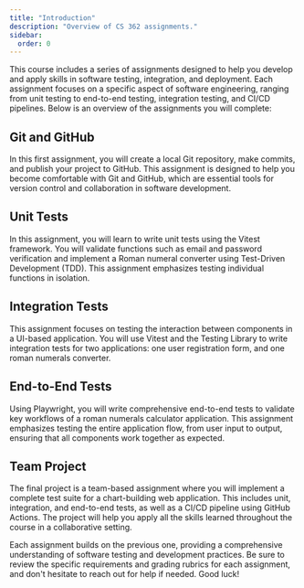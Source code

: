 ```yaml
---
title: "Introduction"
description: "Overview of CS 362 assignments."
sidebar:
  order: 0
---
```


This course includes a series of assignments designed to help you develop and apply skills in software testing, integration, and deployment. Each assignment focuses on a specific aspect of software engineering, ranging from unit testing to end-to-end testing, integration testing, and CI/CD pipelines. Below is an overview of the assignments you will complete:

## Git and GitHub

In this first assignment, you will create a local Git repository, make commits, and publish your project to GitHub. This assignment is designed to help you become comfortable with Git and GitHub, which are essential tools for version control and collaboration in software development.

## Unit Tests

In this assignment, you will learn to write unit tests using the Vitest framework. You will validate functions such as email and password verification and implement a Roman numeral converter using Test-Driven Development (TDD). This assignment emphasizes testing individual functions in isolation.

## Integration Tests

This assignment focuses on testing the interaction between components in a UI-based application. You will use Vitest and the Testing Library to write integration tests for two applications: one user registration form, and one roman numerals converter.

## End-to-End Tests

Using Playwright, you will write comprehensive end-to-end tests to validate key workflows of a roman numerals calculator application. This assignment emphasizes testing the entire application flow, from user input to output, ensuring that all components work together as expected.

## Team Project

The final project is a team-based assignment where you will implement a complete test suite for a chart-building web application. This includes unit, integration, and end-to-end tests, as well as a CI/CD pipeline using GitHub Actions. The project will help you apply all the skills learned throughout the course in a collaborative setting.

Each assignment builds on the previous one, providing a comprehensive understanding of software testing and development practices. Be sure to review the specific requirements and grading rubrics for each assignment, and don't hesitate to reach out for help if needed. Good luck!